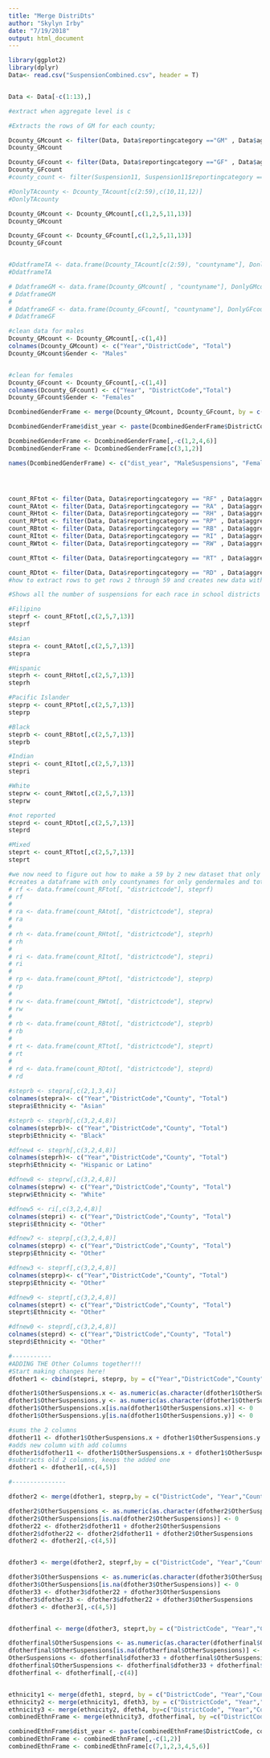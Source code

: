 ```yaml
---
title: "Merge DistriDts"
author: "Skylyn Irby"
date: "7/19/2018"
output: html_document
---
```


```r

library(ggplot2)
library(dplyr)
Data<- read.csv("SuspensionCombined.csv", header = T)


Data <- Data[-c(1:13),]

#extract when aggregate level is c

#Extracts the rows of GM for each county; 

Dcounty_GMcount <- filter(Data, Data$reportingcategory =="GM" , Data$aggregatelevel == "D1" )
Dcounty_GMcount

Dcounty_GFcount <- filter(Data, Data$reportingcategory =="GF" , Data$aggregatelevel =="D1")
Dcounty_GFcount
#county_count <- filter(Suspension11, Suspension11$reportingcategory =="TA" && Suspension11$aggregatelevel == "D1" && Suspension11$totalsuspensions)

#DonlyTAcounty <- Dcounty_TAcount[c(2:59),c(10,11,12)]
#DonlyTAcounty

Dcounty_GMcount <- Dcounty_GMcount[,c(1,2,5,11,13)]
Dcounty_GMcount

Dcounty_GFcount <- Dcounty_GFcount[,c(1,2,5,11,13)]
Dcounty_GFcount


#DdatframeTA <- data.frame(Dcounty_TAcount[c(2:59), "countyname"], DonlyTAcounty)
#DdatframeTA

# DdatframeGM <- data.frame(Dcounty_GMcount[ , "countyname"], DonlyGMcounty)
# DdatframeGM
# 
# DdatframeGF <- data.frame(Dcounty_GFcount[, "countyname"], DonlyGFcounty)
# DdatframeGF

#clean data for males
Dcounty_GMcount <- Dcounty_GMcount[,-c(1,4)]
colnames(Dcounty_GMcount) <- c("Year","DistrictCode", "Total")
Dcounty_GMcount$Gender <- "Males"


#clean for females
Dcounty_GFcount <- Dcounty_GFcount[,-c(1,4)]
colnames(Dcounty_GFcount) <- c("Year", "DistrictCode","Total")
Dcounty_GFcount$Gender <- "Females"
```

```r
DcombinedGenderFrame <- merge(Dcounty_GMcount, Dcounty_GFcount, by = c("DistrictCode", "Year"))

DcombinedGenderFrame$dist_year <- paste(DcombinedGenderFrame$DistrictCode, DcombinedGenderFrame$Year, sep="_")

DcombinedGenderFrame <- DcombinedGenderFrame[,-c(1,2,4,6)]
DcombinedGenderFrame <- DcombinedGenderFrame[c(3,1,2)]

names(DcombinedGenderFrame) <- c("dist_year", "MaleSuspensions", "Female Suspensions")




count_RFtot <- filter(Data, Data$reportingcategory == "RF" , Data$aggregatelevel == "D1") 
count_RAtot <- filter(Data, Data$reportingcategory == "RA" , Data$aggregatelevel == "D1") 
count_RHtot <- filter(Data, Data$reportingcategory == "RH" , Data$aggregatelevel == "D1") 
count_RPtot <- filter(Data, Data$reportingcategory == "RP" , Data$aggregatelevel == "D1") 
count_RBtot <- filter(Data, Data$reportingcategory == "RB" , Data$aggregatelevel == "D1") 
count_RItot <- filter(Data, Data$reportingcategory == "RI" , Data$aggregatelevel == "D1") 
count_RWtot <- filter(Data, Data$reportingcategory == "RW" , Data$aggregatelevel == "D1") 

count_RTtot <- filter(Data, Data$reportingcategory == "RT" , Data$aggregatelevel == "D1") 

count_RDtot <- filter(Data, Data$reportingcategory == "RD" , Data$aggregatelevel == "D1")
#how to extract rows to get rows 2 through 59 and creates new data with only these rows

#Shows all the number of suspensions for each race in school districts

#Filipino
steprf <- count_RFtot[,c(2,5,7,13)]
steprf

#Asian
stepra <- count_RAtot[,c(2,5,7,13)]
stepra

#Hispanic
steprh <- count_RHtot[,c(2,5,7,13)]
steprh

#Pacific Islander
steprp <- count_RPtot[,c(2,5,7,13)]
steprp

#Black
steprb <- count_RBtot[,c(2,5,7,13)]
steprb

#Indian
stepri <- count_RItot[,c(2,5,7,13)]
stepri

#White
steprw <- count_RWtot[,c(2,5,7,13)]
steprw

#not reported
steprd <- count_RDtot[,c(2,5,7,13)]
steprd

#Mixed
steprt <- count_RTtot[,c(2,5,7,13)]
steprt

#we now need to figure out how to make a 59 by 2 new dataset that only contains the countycode and the total number of expulsions 
#creates a dataframe with only countynames for only gendermales and total expulsions 
# rf <- data.frame(count_RFtot[, "districtcode"], steprf)
# rf
# 
# ra <- data.frame(count_RAtot[, "districtcode"], stepra)
# ra
# 
# rh <- data.frame(count_RHtot[, "districtcode"], steprh)
# rh
# 
# ri <- data.frame(count_RItot[, "districtcode"], stepri)
# ri
# 
# rp <- data.frame(count_RPtot[, "districtcode"], steprp)
# rp
# 
# rw <- data.frame(count_RWtot[, "districtcode"], steprw)
# rw
# 
# rb <- data.frame(count_RBtot[, "districtcode"], steprb)
# rb
# 
# rt <- data.frame(count_RTtot[, "districtcode"], steprt)
# rt
# 
# rd <- data.frame(count_RDtot[, "districtcode"], steprd)
# rd
 
#steprb <- stepra[,c(2,1,3,4)]
colnames(stepra)<- c("Year","DistrictCode","County", "Total")
stepra$Ethnicity <- "Asian"

#steprb <- steprb[,c(3,2,4,8)]
colnames(steprb)<- c("Year","DistrictCode","County", "Total")
steprb$Ethnicity <- "Black"

#dfnew4 <- steprh[,c(3,2,4,8)]
colnames(steprh)<- c("Year","DistrictCode","County", "Total")
steprh$Ethnicity <- "Hispanic or Latino"

#dfnew8 <- steprw[,c(3,2,4,8)]
colnames(steprw) <- c("Year","DistrictCode","County", "Total")
steprw$Ethnicity <- "White"

#dfnew5 <- ri[,c(3,2,4,8)]
colnames(stepri) <- c("Year","DistrictCode","County", "Total")
stepri$Ethnicity <- "Other"

#dfnew7 <- steprp[,c(3,2,4,8)]
colnames(steprp) <- c("Year","DistrictCode","County", "Total")
steprp$Ethnicity <- "Other"

#dfnew3 <- steprf[,c(3,2,4,8)]
colnames(steprp)<- c("Year","DistrictCode","County", "Total")
steprp$Ethnicity <- "Other"

#dfnew9 <- steprt[,c(3,2,4,8)]
colnames(steprt) <- c("Year","DistrictCode","County", "Total")
steprt$Ethnicity <- "Other"

#dfnew0 <- steprd[,c(3,2,4,8)]
colnames(steprd) <- c("Year","DistrictCode","County", "Total")
steprd$Ethnicity <- "Other"

#-----------
#ADDING THE Other Columns together!!!
#Start making changes here!
dfother1 <- cbind(stepri, steprp, by = c("Year","DistrictCode","County", "Total"))

dfother1$OtherSuspensions.x <- as.numeric(as.character(dfother1$OtherSuspensions.x))
dfother1$OtherSuspensions.y <- as.numeric(as.character(dfother1$OtherSuspensions.y))
dfother1$OtherSuspensions.x[is.na(dfother1$OtherSuspensions.x)] <- 0
dfother1$OtherSuspensions.y[is.na(dfother1$OtherSuspensions.y)] <- 0

#sums the 2 columns
dfother11 <- dfother1$OtherSuspensions.x + dfother1$OtherSuspensions.y
#adds new column with add columns
dfother1$dfother11 <- dfother1$OtherSuspensions.x + dfother1$OtherSuspensions.y
#subtracts old 2 columns, keeps the added one
dfother1 <- dfother1[,-c(4,5)]

#---------------

dfother2 <- merge(dfother1, steprp,by = c("DistrictCode", "Year","County"))

dfother2$OtherSuspensions <- as.numeric(as.character(dfother2$OtherSuspensions))
dfother2$OtherSuspensions[is.na(dfother2$OtherSuspensions)] <- 0
dfother22 <- dfother2$dfother11 + dfother2$OtherSuspensions
dfother2$dfother22 <- dfother2$dfother11 + dfother2$OtherSuspensions
dfother2 <- dfother2[,-c(4,5)]


dfother3 <- merge(dfother2, steprf,by = c("DistrictCode", "Year","County"))

dfother3$OtherSuspensions <- as.numeric(as.character(dfother3$OtherSuspensions))
dfother3$OtherSuspensions[is.na(dfother3$OtherSuspensions)] <- 0
dfother33 <- dfother3$dfother22 + dfother3$OtherSuspensions
dfother3$dfother33 <- dfother3$dfother22 + dfother3$OtherSuspensions
dfother3 <- dfother3[,-c(4,5)]


dfotherfinal <- merge(dfother3, steprt,by = c("DistrictCode", "Year","County"))

dfotherfinal$OtherSuspensions <- as.numeric(as.character(dfotherfinal$OtherSuspensions))
dfotherfinal$OtherSuspensions[is.na(dfotherfinal$OtherSuspensions)] <- 0
OtherSuspensions <- dfotherfinal$dfother33 + dfotherfinal$OtherSuspensions
dfotherfinal$OtherSuspensions <- dfotherfinal$dfother33 + dfotherfinal$OtherSuspensions
dfotherfinal <- dfotherfinal[,-c(4)]


ethnicity1 <- merge(dfeth1, steprd, by = c("DistrictCode", "Year","County"))
ethnicity2 <- merge(ethnicity1, dfeth3, by = c("DistrictCode", "Year","County"))
ethnicity3 <- merge(ethnicity2, dfeth4, by=c("DistrictCode", "Year","County"))
combinedEthnFrame <- merge(ethnicity3, dfotherfinal, by =c("DistrictCode", "Year","County"))

combinedEthnFrame$dist_year <- paste(combinedEthnFrame$DistrictCode, combinedEthnFrame$Year, sep="_")
combinedEthnFrame <- combinedEthnFrame[,-c(1,2)]
combinedEthnFrame <- combinedEthnFrame[c(7,1,2,3,4,5,6)]
```

